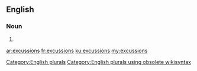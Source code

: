 ==English==

===Noun===
{{head|en}}

# {{plural of|excussion}}

[[Category:English plurals]][[Category:English plurals using obsolete wikisyntax]]

[[ar:excussions]]
[[fr:excussions]]
[[ku:excussions]]
[[my:excussions]]